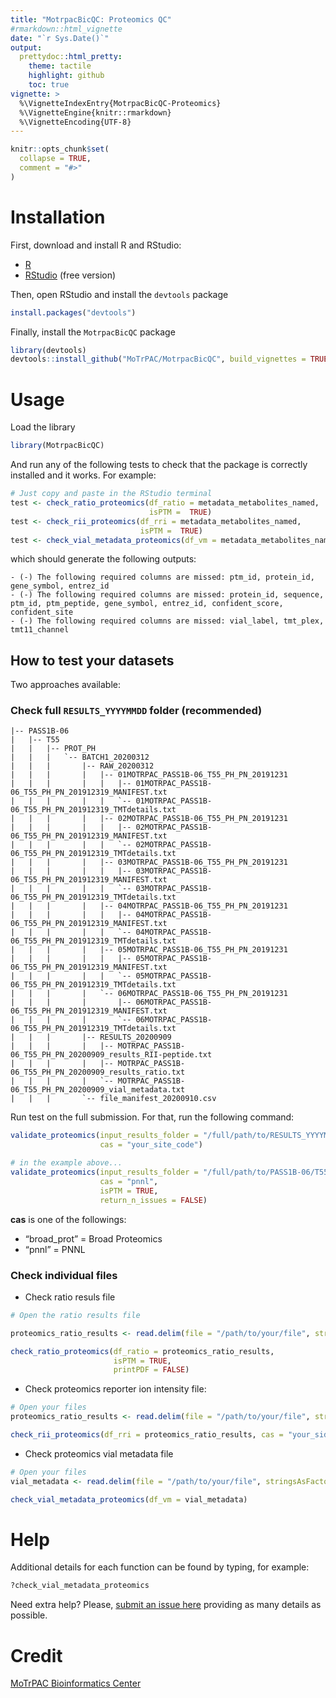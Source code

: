 ```yaml
---
title: "MotrpacBicQC: Proteomics QC"
#rmarkdown::html_vignette
date: "`r Sys.Date()`"
output: 
  prettydoc::html_pretty:
    theme: tactile
    highlight: github
    toc: true
vignette: >
  %\VignetteIndexEntry{MotrpacBicQC-Proteomics}
  %\VignetteEngine{knitr::rmarkdown}
  %\VignetteEncoding{UTF-8}
---
```


```r
knitr::opts_chunk$set(
  collapse = TRUE,
  comment = "#>"
)
```



# Installation

First, download and install R and RStudio:

- [R](https://mirror.las.iastate.edu/CRAN/) 
- [RStudio](https://rstudio.com/products/rstudio/download/) (free version)

Then, open RStudio and install the `devtools` package

```r
install.packages("devtools")
```

Finally, install the `MotrpacBicQC` package

```r
library(devtools)
devtools::install_github("MoTrPAC/MotrpacBicQC", build_vignettes = TRUE)
```


# Usage

Load the library

```r
library(MotrpacBicQC)
```

And run any of the following tests to check that the package 
is correctly installed and it works. For example:

```r
# Just copy and paste in the RStudio terminal
test <- check_ratio_proteomics(df_ratio = metadata_metabolites_named, 
                               isPTM =  TRUE)
test <- check_rii_proteomics(df_rri = metadata_metabolites_named, 
                             isPTM =  TRUE)
test <- check_vial_metadata_proteomics(df_vm = metadata_metabolites_named)

```

which should generate the following outputs:

```
- (-) The following required columns are missed: ptm_id, protein_id, gene_symbol, entrez_id
- (-) The following required columns are missed: protein_id, sequence, ptm_id, ptm_peptide, gene_symbol, entrez_id, confident_score, confident_site
- (-) The following required columns are missed: vial_label, tmt_plex, tmt11_channel
```

## How to test your datasets

Two approaches available:

### Check full `RESULTS_YYYYMMDD` folder (recommended)

```
|-- PASS1B-06
|   |-- T55
|   |   |-- PROT_PH
|   |   |   `-- BATCH1_20200312
|   |   |       |-- RAW_20200312
|   |   |       |   |-- 01MOTRPAC_PASS1B-06_T55_PH_PN_20191231
|   |   |       |   |   |-- 01MOTRPAC_PASS1B-06_T55_PH_PN_201912319_MANIFEST.txt
|   |   |       |   |   `-- 01MOTRPAC_PASS1B-06_T55_PH_PN_201912319_TMTdetails.txt
|   |   |       |   |-- 02MOTRPAC_PASS1B-06_T55_PH_PN_20191231
|   |   |       |   |   |-- 02MOTRPAC_PASS1B-06_T55_PH_PN_201912319_MANIFEST.txt
|   |   |       |   |   `-- 02MOTRPAC_PASS1B-06_T55_PH_PN_201912319_TMTdetails.txt
|   |   |       |   |-- 03MOTRPAC_PASS1B-06_T55_PH_PN_20191231
|   |   |       |   |   |-- 03MOTRPAC_PASS1B-06_T55_PH_PN_201912319_MANIFEST.txt
|   |   |       |   |   `-- 03MOTRPAC_PASS1B-06_T55_PH_PN_201912319_TMTdetails.txt
|   |   |       |   |-- 04MOTRPAC_PASS1B-06_T55_PH_PN_20191231
|   |   |       |   |   |-- 04MOTRPAC_PASS1B-06_T55_PH_PN_201912319_MANIFEST.txt
|   |   |       |   |   `-- 04MOTRPAC_PASS1B-06_T55_PH_PN_201912319_TMTdetails.txt
|   |   |       |   |-- 05MOTRPAC_PASS1B-06_T55_PH_PN_20191231
|   |   |       |   |   |-- 05MOTRPAC_PASS1B-06_T55_PH_PN_201912319_MANIFEST.txt
|   |   |       |   |   `-- 05MOTRPAC_PASS1B-06_T55_PH_PN_201912319_TMTdetails.txt
|   |   |       |   `-- 06MOTRPAC_PASS1B-06_T55_PH_PN_20191231
|   |   |       |       |-- 06MOTRPAC_PASS1B-06_T55_PH_PN_201912319_MANIFEST.txt
|   |   |       |       `-- 06MOTRPAC_PASS1B-06_T55_PH_PN_201912319_TMTdetails.txt
|   |   |       |-- RESULTS_20200909
|   |   |       |   |-- MOTRPAC_PASS1B-06_T55_PH_PN_20200909_results_RII-peptide.txt
|   |   |       |   |-- MOTRPAC_PASS1B-06_T55_PH_PN_20200909_results_ratio.txt
|   |   |       |   `-- MOTRPAC_PASS1B-06_T55_PH_PN_20200909_vial_metadata.txt
|   |   |       `-- file_manifest_20200910.csv
```


Run test on the full submission. For that, run the following command:

```r
validate_proteomics(input_results_folder = "/full/path/to/RESULTS_YYYYMMDD", 
                    cas = "your_site_code")

# in the example above...
validate_proteomics(input_results_folder = "/full/path/to/PASS1B-06/T55/PROT_PH/BATCH1_20200312/RESULTS_20200909", 
                    cas = "pnnl",
                    isPTM = TRUE,
                    return_n_issues = FALSE)

```

**cas** is one of the followings:

- "broad_prot" = Broad Proteomics
- "pnnl"       = PNNL


### Check individual files

- Check ratio resuls file

```r
# Open the ratio results file

proteomics_ratio_results <- read.delim(file = "/path/to/your/file", stringsAsFactors = FALSE)

check_ratio_proteomics(df_ratio = proteomics_ratio_results, 
                       isPTM = TRUE, 
                       printPDF = FALSE)

```

- Check proteomics reporter ion intensity file:

```r
# Open your files
proteomics_ratio_results <- read.delim(file = "/path/to/your/file", stringsAsFactors = FALSE)

check_rii_proteomics(df_rri = proteomics_ratio_results, cas = "your_side_id")
```

- Check proteomics vial metadata file

```r
# Open your files
vial_metadata <- read.delim(file = "/path/to/your/file", stringsAsFactors = FALSE)

check_vial_metadata_proteomics(df_vm = vial_metadata)
```



# Help

Additional details for each function can be found by typing, for example:

```r
?check_vial_metadata_proteomics
```

Need extra help? Please, [submit an issue here](https://github.com/MoTrPAC/MotrpacBicQC/issues) 
providing as many details as possible.

# Credit

[MoTrPAC Bioinformatics Center](https://motrpac-data.org/)
